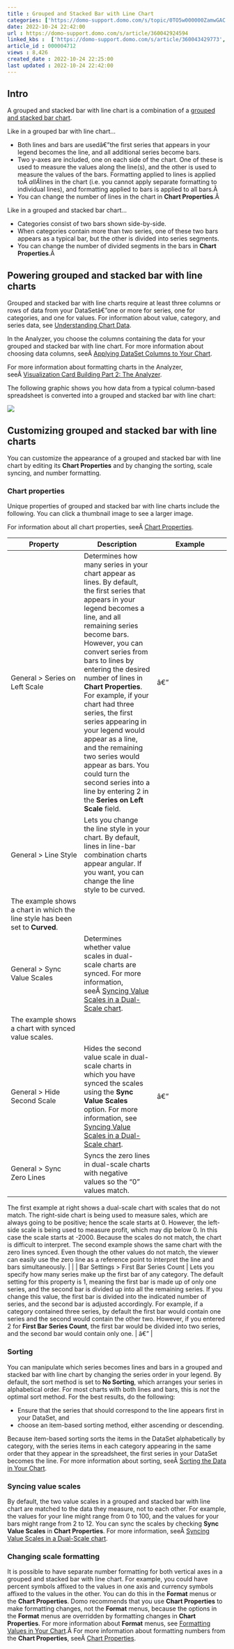 ```yaml
---
title : Grouped and Stacked Bar with Line Chart
categories: ['https://domo-support.domo.com/s/topic/0TO5w000000ZamwGAC']
date: 2022-10-24 22:42:00
url : https://domo-support.domo.com/s/article/360042924594
linked_kbs :  ['https://domo-support.domo.com/s/article/360043429773', 'https://domo-support.domo.com/s/article/360042925494', 'https://domo-support.domo.com/s/knowledge-base', 'https://domo-support.domo.com/s/article/360043428713', 'https://domo-support.domo.com/s/article/360042924574', 'https://domo-support.domo.com/s/article/360043429953', 'https://domo-support.domo.com/s/article/360042924594', 'https://domo-support.domo.com/s/article/360043428693', 'https://domo-support.domo.com/s/article/360043429933', 'https://domo-support.domo.com/s/article/360043429693', 'https://domo-support.domo.com/s/article/360042924134', 'https://domo-support.domo.com/s/topic/0TO5w000000ZamwGAC', 'https://domo-support.domo.com/s/article/360043428733', 'https://domo-support.domo.com/s/article/360043429913']
article_id : 000004712
views : 8,426
created_date : 2022-10-24 22:25:00
last updated : 2022-10-24 22:42:00
---
```




Intro
-----


A grouped and stacked bar with line chart is a combination of a [grouped and stacked bar chart](..\grouped_and_stacked_bar_chart\index.html "Grouped Bar with Line Graph").


Like in a grouped bar with line chart...



* Both lines and bars are usedâ€”the first series that appears in your legend becomes the line, and all additional series become bars.
* Two y-axes are included, one on each side of the chart. One of these is used to measure the values along the line(s), and the other is used to measure the values of the bars. Formatting applied to lines is applied toÂ *allÂ*lines in the chart (i.e. you cannot apply separate formatting to individual lines), and formatting applied to bars is applied to all bars.Â
* You can change the number of lines in the chart in **Chart Properties**.Â


Like in a grouped and stacked bar chart...



* Categories consist of two bars shown side-by-side.
* When categories contain more than two series, one of these two bars appears as a typical bar, but the other is divided into series segments.
* You can change the number of divided segments in the bars in **Chart Properties**.Â


Powering grouped and stacked bar with line charts
-------------------------------------------------


Grouped and stacked bar with line charts require at least three columns or rows of data from your DataSetâ€”one or more for series, one for categories, and one for values. For information about value, category, and series data, see [Understanding Chart Data](..\understanding_chart_data\index.html "Understanding Chart Data").


In the Analyzer, you choose the columns containing the data for your grouped and stacked bar with line chart. For more information about choosing data columns, seeÂ [Applying DataSet Columns to Your Chart](..\applying_dataset_columns_to_your_chart\index.html "Applying DataSet Columns to Your Chart").


For more information about formatting charts in the Analyzer, seeÂ [Visualization Card Building Part 2: The Analyzer](..\..\category\analyzer\index.html "KPI Card Building Part 2: The Card Builder").


The following graphic shows you how data from a typical column-based spreadsheet is converted into a grouped and stacked bar with line chart:


![](0.png)


Customizing grouped and stacked bar with line charts
----------------------------------------------------


You can customize the appearance of a grouped and stacked bar with line chart by editing its **Chart Properties** and by changing the sorting, scale syncing, and number formatting.


### Chart properties


Unique properties of grouped and stacked bar with line charts include the following. You can click a thumbnail image to see a larger image.


For information about all chart properties, seeÂ [Chart Properties](..\..\category\chart_properties\index.html "Chart Properties").




| Property | Description | Example |
| --- | --- | --- |
| General > Series on Left Scale | Determines how many series in your chart appear as lines. By default, the first series that appears in your legend becomes a line, and all remaining series become bars. However, you can convert series from bars to lines by entering the desired number of lines in **Chart Properties**. For example, if your chart had three series, the first series appearing in your legend would appear as a line, and the remaining two series would appear as bars. You could turn the second series into a line by entering 2 in the **Series on Left Scale** field. | â€” |
| General > Line Style | Lets you change the line style in your chart. By default, lines in line-bar combination charts appear angular. If you want, you can change the line style to be curved.
The example shows a chart in which the line style has been set to **Curved**. |  |
| General > Sync Value Scales | Determines whether value scales in dual-scale charts are synced. For more information, seeÂ [Syncing Value Scales in a Dual-Scale chart](..\syncing_value_scales_in_a_dualscale_chart\index.html "Syncing Value Scales in a Dual-Scale Graph").
The example shows a chart with synced value scales. |  |
| General > Hide Second Scale | Hides the second value scale in dual-scale charts in which you have synced the scales using the **Sync Value Scales** option. For more information, see [Syncing Value Scales in a Dual-Scale chart](..\syncing_value_scales_in_a_dualscale_chart\index.html "Syncing Value Scales in a Dual-Scale Graph"). | â€” |
| General > Sync Zero Lines | Syncs the zero lines in dual-scale charts with negative values so the "0" values match.
The first example at right shows a dual-scale chart with scales that do not match. The right-side chart is being used to measure sales, which are always going to be positive; hence the scale starts at 0. However, the left-side scale is being used to measure profit, which may dip below 0. In this case the scale starts at -2000. Because the scales do not match, the chart is difficult to interpret.
The second example shows the same chart with the zero lines synced. Even though the other values do not match, the viewer can easily use the zero line as a reference point to interpret the line and bars simultaneously. | 
 |
| Bar Settings > First Bar Series Count | Lets you specify how many series make up the first bar of any category. The default setting for this property is 1, meaning the first bar is made up of only one series, and the second bar is divided up into all the remaining series. If you change this value, the first bar is divided into the indicated number of series, and the second bar is adjusted accordingly. For example, if a category contained three series, by default the first bar would contain one series and the second would contain the other two. However, if you entered 2 for **First Bar Series Count**, the first bar would be divided into two series, and the second bar would contain only one. | â€”  |


### Sorting


You can manipulate which series becomes lines and bars in a grouped and stacked bar with line chart by changing the series order in your legend. By default, the sort method is set to **No Sorting**, which arranges your series in alphabetical order. For most charts with both lines and bars, this is *not* the optimal sort method. For the best results, do the following:



* Ensure that the series that should correspond to the line appears first in your DataSet, and
* choose an item-based sorting method, either ascending or descending.


Because item-based sorting sorts the items in the DataSet alphabetically by category, with the series items in each category appearing in the same order that they appear in the spreadsheet, the first series in your DataSet becomes the line. For more information about sorting, seeÂ [Sorting the Data in Your Chart](..\sorting_the_data_in_your_chart\index.html "Sorting the Data in Your Chart").


### Syncing value scales


By default, the two value scales in a grouped and stacked bar with line chart are matched to the data they measure, not to each other. For example, the values for your line might range from 0 to 100, and the values for your bars might range from 2 to 12. You can sync the scales by checking **Sync Value Scales** in **Chart Properties**. For more information, seeÂ [Syncing Value Scales in a Dual-Scale chart](..\syncing_value_scales_in_a_dualscale_chart\index.html "Syncing Value Scales in a Dual-Scale Graph").


### Changing scale formatting


It is possible to have separate number formatting for both vertical axes in a grouped and stacked bar with line chart. For example, you could have percent symbols affixed to the values in one axis and currency symbols affixed to the values in the other. You can do this in the **Format** menus or the **Chart Properties**. Domo recommends that you use **Chart Properties** to make formatting changes, not the **Format** menus, because the options in the **Format** menus are overridden by formatting changes in **Chart Properties**. For more information about **Format** menus, see [Formatting Values in Your Chart](..\formatting_values_in_your_chart\index.html "Formatting Values in Your Chart").Â For more information about formatting numbers from the **Chart Properties**, seeÂ [Chart Properties](..\..\category\chart_properties\index.html "Chart Properties").
